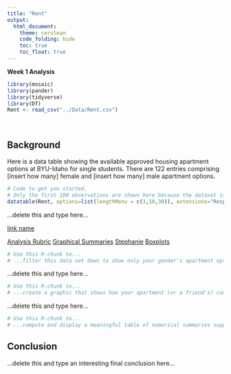 ```yaml
---
title: "Rent"
output: 
  html_document:
    theme: cerulean
    code_folding: hide
    toc: true
    toc_float: true
---
```


**Week 1 Analysis**

```r
library(mosaic)
library(pander)
library(tidyverse)
library(DT) 
Rent <- read_csv("../Data/Rent.csv")
```

<br />

## Background

Here is a data table showing the available approved housing apartment options at BYU-Idaho for single students. There are 122 entries comprising [insert how many] female and [insert how many] male apartment options.

```r
# Code to get you started. 
# Only the first 100 observations are shown here because the dataset is really too big to show all of it in a markdown file.
datatable(Rent, options=list(lengthMenu = c(3,10,30)), extensions="Responsive")
```


<!-- Write a few statements here that introduce the data table showing apartments for only your gender. -->

...delete this and type here...

[link name](www.linkaddress.com)

[Analysis Rubric](./Analyses/AnalysisRubric.html)
[Graphical Summaries](GraphicalSummaries.html)
[Stephanie](./Analyses/Stephanie.html)
[Boxplots](GraphicalSummaries.html#boxplots)


```r
# Use this R-chunk to...
# ...filter this data set down to show only your gender's apartment options. Use the R-chunk below to do this. Call your new data set `Rentf` if you are a female or `Rentm` if you are a male. Then show the new data table using the `datatable(...)` function. -->


```


<!-- Write a few statements here that introduce your graphic and what it shows. -->

...delete this and type here...


```r
# Use this R-chunk to...
# ...create a graphic that shows how your apartment (or a friend's) compares to all of the options available.


```

<!-- Write a few statements here that introduce your table of numerical summaries and what they show. -->

...delete this and type here...


```r
# Use this R-chunk to...
# ...compute and display a meaningful table of numerical summaries supporting your above graphic.


```


## Conclusion

...delete this and type an interesting final conclusion here...



